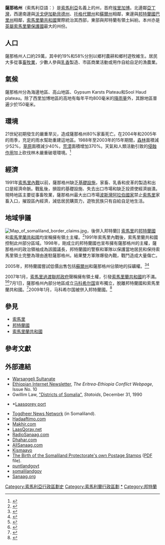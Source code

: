{{NoteTA
|1=zh-cn:萨纳格;zh-tw:薩那格
|2=zh-cn:索勒;zh-tw:蘇爾;
|3=zh:埃里加博;zh-tw:希里加波;
|G1=地名
}}

{{Infobox settlement
|name                   = 萨纳格州
|native_name            =سناج
|other_name             =
|nickname               = 
|motto                  = 
|settlement_type        =[[索馬利蘭行政區劃|州]]
|image_skyline          =Almadow Overview.JPG
|imagesize              = 250px
|image_caption          = [[馬多山脈|馬多山脈]]
|image_flag             = 
|image_seal             = 
|image_shield           = 
|image_map1              = Sanaag in Somaliland.svg
|mapsize1               = 220px
|map_caption1            =萨纳格州在索馬里蘭的位置
|coordinates_display    =inline,title
|coordinates_region     =SO
|subdivision_type       =[[世界政區索引|主权国家]]
|subdivision_name       = ''[[De_jure|依法]]'' {{flag|Somalia}}
''[[De_facto|實際]]'' {{flag|Somaliland}}
|seat_type              = 首府
|seat                   =[[埃里加博|埃里加博]]
|government_type        = 
|leader_title           =
|leader_name            = 
|established_title      =  
|established_date       = 
|area_magnitude         = 
|area_total_km2         =
|population_as_of       = 
|population_note        = 
|population_total       =
|population_density_km2 = 
|timezone               =[[东非时间|EAT]]
|utc_offset             = +3
|latd=|latm|lats=|latNS=N
|longd=|longm=|longs=|longEW=E	
|elevation_m            = 
|elevation_ft           = 
|postal_code_type       =  
|postal_code            =
|area_code              =
|website                = 
|footnotes              = 
|blank_name_sec2          = [[人類發展指數|HDI]]（2017）
|blank_info_sec2          = 0.429<ref name="GlobalDataLab">{{Cite web|url=https://hdi.globaldatalab.org/areadata/shdi/|title=Sub-national HDI - Area Database - Global Data Lab|website=hdi.globaldatalab.org|language=en|access-date=2018-09-13|archive-date=2018-09-23|archive-url=https://web.archive.org/web/20180923120638/https://hdi.globaldatalab.org/areadata/shdi/|dead-url=no}}</ref><br/>{{color|#500|低}} · [[索馬利亞各州人類發展指數列表|全國第3位]] 
}}
'''薩那格州'''（索馬利亞語：''{{lang|so|Sanaag}}''）是[[索馬利亞|索馬利亞]]名義上的州，首府[[埃里加博|埃里加博]]。北邊鄰[[亞丁灣|亞丁灣]]，西邊南邊與[[沃戈伊加勒貝德州|沃戈伊加勒貝德州]]、[[托格代爾州|托格代爾州]]和[[蘇爾州|蘇爾州]]相鄰，東邊與[[邦特蘭|邦特蘭國]][[巴里州|巴里州]]相鄰，[[索馬里蘭|索馬里蘭共和國]]實際統治其西部，東部與邦特蘭有領土糾紛。本州亦是[[英属索马里兰|英屬索馬里蘭]][[保護國|保護國]]最大的州份。

== 人口 ==
薩那格州人口約29萬，其中約19%和58%分別以鄉村農耕和鄉村遊牧維生。居民大多從事[[畜牧業|畜牧業]]，少數人參與[[乳香|乳香]]製造、市區商業活動或用作自給自足的漁農業。

== 氣候 ==
薩那格州分為海邊地區、高山地區、Gypsum Karsts Plateau和Sool Haud plateau。除了西里加博地區的高地有每年平均800毫米的[[降雨量|降雨量]]外，其餘地區普遍少於150毫米。

== 環境 ==
21世紀初期發生的嚴重旱災，造成薩那格州80%家畜死亡。在2004年和2005年的雨季，充足的雨水幫助重建這地區。1988年至2003年的15年期間，[[森林|森林]]面積減少52%，[[草原|草原]]面積減少40%，[[荒漠|荒漠]]面積增加370%。天氣和人類活動引致的[[侵蝕作用|侵蝕作用]]加上砍伐林木嚴重破壞環境。<ref name="ENVIRONMENTAL">{{cite web| title=Environmental Study of Degradation in the Sool Plateau and Gebi Valley: Sanaag Region of Northern Somalia| url=http://www.hornrelief.org/Study%20Reports/Environmental%20Study%20of%20Degradation%20in%20Sool%20Plateau%20and%20Gebi.pdf| publisher=Horn Relief| accessdate=6 February 2007| format=PDF| date=February 2006| archive-date=2016-05-18| archive-url=https://web.archive.org/web/20160518022642/http://www.hornrelief.org/Study%20Reports/Environmental%20Study%20of%20Degradation%20in%20Sool%20Plateau%20and%20Gebi.pdf| dead-url=no}}</ref>

== 經濟 ==
1991年[[索馬里內戰|索馬里內戰]]以前，薩那格州缺乏[[基礎設施|基礎設施]]，家畜、乳香和皮革的製造和出口是經濟命脈。戰亂後，損毀的基礎設施、失去出口市場和缺乏投資使經濟崩潰。現時地區主要從事畜牧業，薩那格州最大出口市場[[波斯灣阿拉伯國家|波斯灣阿拉伯國家]]禁止[[索馬里|索馬里]]家畜入口，摧毀區內經濟，減低居民購買力，遊牧民族只有自給自足地生活。

== 地域爭議 ==

[[Image:Map_of_somaliland_border_claims.jpg|thumb]]，後併入邦特蘭]]
[[索馬里|索馬里]]的[[邦特蘭|邦特蘭國]]和[[索馬里蘭|索馬里蘭共和國]]均宣稱擁有領土主權。<ref name="REMARKS">{{cite web|title=Remarks on the 1998 Charter of Puntland State of Somalia|url=http://www.somaliawatch.org/archivejuly/000812601.htm|date=12 August 2000|publisher=Somalia Watch|accessdate=18 January 2007|archive-date=2019-05-23|archive-url=https://web.archive.org/web/20190523172422/http://www.somaliawatch.org/archivejuly/000812601.htm|dead-url=no}}</ref>1991年索馬里內戰後，索馬里蘭共和國控制此州部分區域。1998年，剛成立的邦特蘭國也宣布擁有薩那格州的主權，薩那格州的政治領袖成為該國議長，邦特蘭國的警察和軍隊以保護當地居民和保持索馬里領土完整為理由進駐薩那格州。結果雙方軍隊爆發內戰，戰鬥造成大量傷亡。

2005年，邦特蘭國嘗試低價出售包括[[蘇爾州|蘇爾州]]和薩那格州佔領地的採礦權。<ref name="SOMALIAS">{{cite news|title=Somalia's Puntland Sold Exploration Rights In Somaliland|url=http://www.somalilandtimes.net/sl/2005/211/22.shtml|date=1 February 2006|publisher=Somaliland Times|accessdate=|archive-date=2016-03-04|archive-url=https://web.archive.org/web/20160304001340/http://www.somalilandtimes.net/sl/2005/211/22.shtml|dead-url=yes}}</ref><ref name="SOMALILAND">{{cite news|title=Somaliland, Puntland Exchange Detainees|url=http://www.somalilandtimes.net/sl/2005/203/21.shtml|date=7 December 2005|publisher=Somaliland Times|accessdate=18 January 2007|archive-date=2016-03-04|archive-url=https://web.archive.org/web/20160304230532/http://www.somalilandtimes.net/sl/2005/203/21.shtml|dead-url=no}}</ref>

2007年1月，[[索馬里過渡聯邦政府|索馬里過渡聯邦政府]]聲稱擁有領土權，引發[[索馬里蘭共和國|索馬里蘭共和國]]的不滿。<ref name="ANTI">{{cite news|title=Anti Somalia government protest rages in Somaliland|url=http://somalinet.com/news/world/Somalia/6740|date=16 January 2007|publisher=SomaliNet|accessdate=16 January 2007|deadurl=yes|archiveurl=https://web.archive.org/web/20070119082328/http://www.somalinet.com/news/world/Somalia/6740|archivedate=2007-01-19}}</ref><ref name="PRO">{{cite news|title=Pro-government rally take place in northwest Somalia|url=http://www.shabelle.net/news/ne2096.htm|publisher=Shabelle Media Network|date=17 January 2007|accessdate=19 January 2007|deadurl=yes|archiveurl=https://web.archive.org/web/20070930155013/http://www.shabelle.net/news/ne2096.htm|archivedate=2007-09-30}}</ref>7月1日，薩那格州內部分地區成立[[马科希尔|马科希尔国]]宣布獨立，脫離邦特蘭國和索馬里蘭共和國。<ref>{{Cite web |url=http://www.laasqoray.net/view_article.php?articleid=1055 |title=The Formation of The Maakhir State of Somalia |accessdate=2010-02-18 |archive-date=2007-10-23 |archive-url=https://web.archive.org/web/20071023081050/http://www.laasqoray.net/view_article.php?articleid=1055 |dead-url=no }}</ref>2009年1月，马科希尔国被併入邦特蘭國。<ref>{{Cite web |url=http://www.worldstatesmen.org/Somalia.html#Maakhir |title=存档副本 |accessdate=2014-07-02 |archive-date=2018-01-31 |archive-url=https://web.archive.org/web/20180131200702/http://www.worldstatesmen.org/Somalia.html#Maakhir |dead-url=no }}</ref>

== 參見 ==

* [[索馬里|索馬里]]
* [[邦特蘭|邦特蘭國]]
* [[索馬里蘭|索馬里蘭共和國]]

== 參考文獻 ==
{{reflist}}

== 外部連結 ==

* [http://www.warsangeli.org Warsangeli Sultanate]{{Wayback|url=http://www.warsangeli.org/ |date=20180519035544 }}
* [http://www.oocities.com/~dagmawi/NewsLetter_Jul14.html Ethiopian Internet Newsletter], ''The Eritrea-Ethiopia Conflict Webpage'', Issue No. 10
* Gwillim Law, [http://www.statoids.com/yso.html "Districts of Somalia"]{{Wayback|url=http://www.statoids.com/yso.html |date=20151218080018 }}, ''Statoids'', December 31, 1990
* {{cite web | title = Map of Puntland State | publisher = Puntlandgov | url = http://www.puntlandgovt.com/map.php | accessdate = 16 March 2007 | date = October 2006 | deadurl = yes | archiveurl = https://web.archive.org/web/20090721053028/http://www.puntlandgovt.com/map.php | archivedate = 2009-07-21 }}*[https://web.archive.org/web/20090705094106/http://www.laasqorayport.org/index.asp Laasqorey port]

* [http://www.togdheernews.com/front.html Togdheer News Network]{{dead link|date=2018年4月 |bot=InternetArchiveBot |fix-attempted=yes }} (in Somaliland).
* [http://www.Hadaaftimo.com Hadaaftimo.com]{{Wayback|url=http://www.hadaaftimo.com/ |date=20091216031538 }}
* [http://www.maakhir.com Makhir.com]{{Wayback|url=http://www.maakhir.com/ |date=20071128152750 }}
* [http://www.laasqoray.net LaasQoray.net] {{Wayback|url=http://www.laasqoray.net/ |date=20190126235943 }}
* [https://web.archive.org/web/20160207044116/http://www.radiosanaag.com/ RadioSanaag.com]
* [http://www.dhahar.com Dhahar.com] {{Wayback|url=http://www.dhahar.com/ |date=20201029221132 }}
* [https://web.archive.org/web/20191112021850/http://allsanaag.com/ AllSanaag.com]
* [http://www.allkismaayo.com Kismaayo] {{Wayback|url=http://www.allkismaayo.com/ |date=20190618195413 }}
* [https://web.archive.org/web/20070927225245/http://www.gibbonsstampmonthly.com/Journals/GSM/Gibbons_Stamp_Monthly/July_2005/attachments/jlsomaliland.pdf The Birth of the Somaliland Protectorate's own Postage Stamps] ([[Portable_Document_Format|PDF]] file).
* [https://web.archive.org/web/20090721053028/http://www.puntlandgovt.com/map.php puntlandgovt]
* [http://www.somalilandgov.com/slmap.htm somalilandgov] {{Wayback|url=http://www.somalilandgov.com/slmap.htm |date=20090130003231 }}
* [https://web.archive.org/web/20150901042104/http://www.sanaag.org/ Sanaag.org]

{{Coord|10|46|45|N|48|11|9|E|type:adm1st_zoom:7_region:SO_source:nlwiki|display=title}}

{{索马里行政区划}}
{{邦特蘭行政區劃}}
{{索馬利亞區級行政區}}
[[Category:索馬利亞行政區劃史|Category:索馬利亞行政區劃史]]
[[Category:索馬利蘭行政區劃|Category:索馬利蘭行政區劃]]
[[Category:薩那格州|*]]
[[Category:邦特蘭|Category:邦特蘭]]